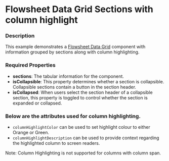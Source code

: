 
# Flowsheet Data Grid Sections with column highlight

### Description

This example demonstrates a [Flowsheet Data Grid](/components/cerner-terra-framework-docs/data-grid/flowsheet-data-grid/about) component with information grouped by sections along with column highlighting.

### Required Properties
* **sections**: The tabular information for the component.
* **isCollapsible**: This property determines whether a section is collapsible. Collapsible sections contain a button in the section header.
* **isCollapsed**: When users select the section header of a collapsible section, this property is toggled to control whether the section is expanded or collapsed.

### Below are the attributes used for column highlighting.
- `columnHighlightColor` can be used to set highlight colour to either Orange or Green.
- `columnHighlightDescription` can be used to provide context regarding the highlighted column to screen readers.

<FlowsheetSectionsWithColHighlight />

Note: Column Highlighting is not supported for columns with column span.